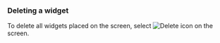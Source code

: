 ### Deleting a widget

To delete all widgets placed on the screen, select ![Delete icon](/img/ico-trash.svg) <Cmdname sid="BTN06884" className="uitext" /> on the screen.
